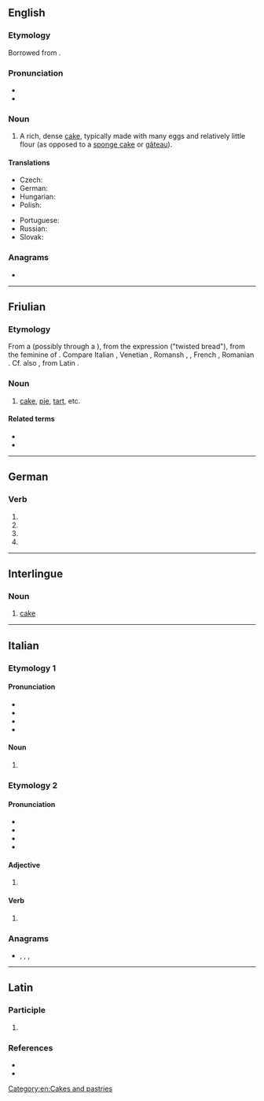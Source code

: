 {{also|Torte|törte|tortë}}
==English==

===Etymology===
Borrowed from {{bor|en|de|Torte|notext=1}}.

===Pronunciation===
* {{IPA|/ˈtɔː(ɹ)t/|lang=en}}
* {{homophones|lang=en|tort|taught|taut}}

===Noun===
{{en-noun}}

# A rich, dense [[cake]], typically made with many eggs and relatively little flour (as opposed to a [[sponge cake]] or [[gâteau]]).

====Translations====
{{trans-top|a rich, dense cake}}
* Czech: {{t+|cs|dort|m}}
* German: {{t+|de|torte}}
* Hungarian: {{t+|hu|torta}}
* Polish: {{t+|pl|tort|m}}
{{trans-mid}}
* Portuguese: {{t+|pt|torta}}
* Russian: {{t+|ru|торт|m}}
* Slovak: {{t-needed|sk}}
{{trans-bottom}}

===Anagrams===
* {{anagrams|en|Otter|Treto|ortet|otter|toret|toter}}

[[Category:en:Cakes and pastries]]

----

==Friulian==

===Etymology===
From a {{inh|fur|LL.|torta}} (possibly through a {{der|fur|VL.||*turta}}), from the expression {{m|la|torta}} {{m|la|panis}} ("twisted bread"), from the feminine of {{der|fur|la|tortus}}. Compare Italian {{m|it|torta}}, Venetian {{m|vec|torta}}, Romansh {{m|rm|turta}}, {{m|rm|tuorta}}, French {{m|fr|tourte}}, Romanian {{m|ro|turtă}}. Cf. also {{m|fur|tuart}}, from Latin {{m|la|tortus}}.

===Noun===
{{fur-noun|f|pl=tortis}}

# [[cake]], [[pie]], [[tart]], etc.

====Related terms====
* {{l|fur|tuart}}
* {{l|fur|stuarzi}}

----

==German==

===Verb===
{{head|de|verb form}}

# {{de-verb form of|torten|1|s|g}}
# {{de-verb form of|torten|1|s|k1}}
# {{de-verb form of|torten|3|s|k1}}
# {{de-verb form of|torten|i|s}}
{{rfc-auto}}

----

==Interlingue==

===Noun===
{{head|ie|noun}}

# [[cake]]

----

==Italian==

===Etymology 1===

====Pronunciation====
* {{IPA|/ˈtor.te/|[ˈt̪or̺t̪e]|lang=it}}
* {{rhymes|orte|lang=it}}
* {{it-stress|tórte}}
* {{hyphenation|lang=it|tor|te}}

====Noun====
{{head|it|noun plural form|g=f-p}}

# {{plural of|torta|lang=it}}

===Etymology 2===

====Pronunciation====
* {{IPA|/ˈtɔr.te/|[ˈt̪ɔr̺t̪e]|lang=it}}
* {{rhymes|ɔrte|lang=it}}
* {{it-stress|tòrte}}
* {{hyphenation|lang=it|tor|te}}

====Adjective====
{{head|it|adjective form}}

# {{feminine plural of|torto|lang=it}}

====Verb====
{{head|it|past participle form}}

# {{feminine plural past participle of|torcere|lang=it|nocat=1}}

===Anagrams===
* {{l|it|retto}}, {{l|it|rotte}}, {{l|it|tetro}}, {{l|it|trote}}

----

==Latin==

===Participle===
{{la-part-form|torte}}

# {{inflection of|tortus||voc|m|s|lang=la}}

===References===
* {{R:L&S}}
* {{R:Gaffiot}}